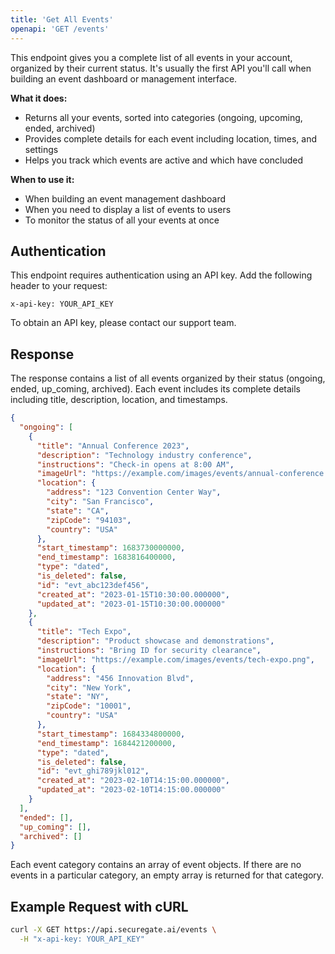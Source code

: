 ```yaml
---
title: 'Get All Events'
openapi: 'GET /events'
---
```


This endpoint gives you a complete list of all events in your account, organized by their current status. It's usually the first API you'll call when building an event dashboard or management interface.

**What it does:**
- Returns all your events, sorted into categories (ongoing, upcoming, ended, archived)
- Provides complete details for each event including location, times, and settings
- Helps you track which events are active and which have concluded

**When to use it:**
- When building an event management dashboard
- When you need to display a list of events to users
- To monitor the status of all your events at once

## Authentication

This endpoint requires authentication using an API key. Add the following header to your request:

```
x-api-key: YOUR_API_KEY
```

To obtain an API key, please contact our support team.

## Response

The response contains a list of all events organized by their status (ongoing, ended, up_coming, archived). Each event includes its complete details including title, description, location, and timestamps.

```json
{
  "ongoing": [
    {
      "title": "Annual Conference 2023",
      "description": "Technology industry conference",
      "instructions": "Check-in opens at 8:00 AM",
      "imageUrl": "https://example.com/images/events/annual-conference.png",
      "location": {
        "address": "123 Convention Center Way",
        "city": "San Francisco",
        "state": "CA",
        "zipCode": "94103",
        "country": "USA"
      },
      "start_timestamp": 1683730000000,
      "end_timestamp": 1683816400000,
      "type": "dated",
      "is_deleted": false,
      "id": "evt_abc123def456",
      "created_at": "2023-01-15T10:30:00.000000",
      "updated_at": "2023-01-15T10:30:00.000000"
    },
    {
      "title": "Tech Expo",
      "description": "Product showcase and demonstrations",
      "instructions": "Bring ID for security clearance",
      "imageUrl": "https://example.com/images/events/tech-expo.png",
      "location": {
        "address": "456 Innovation Blvd",
        "city": "New York",
        "state": "NY",
        "zipCode": "10001",
        "country": "USA"
      },
      "start_timestamp": 1684334800000,
      "end_timestamp": 1684421200000,
      "type": "dated",
      "is_deleted": false,
      "id": "evt_ghi789jkl012",
      "created_at": "2023-02-10T14:15:00.000000",
      "updated_at": "2023-02-10T14:15:00.000000"
    }
  ],
  "ended": [],
  "up_coming": [],
  "archived": []
}
```

Each event category contains an array of event objects. If there are no events in a particular category, an empty array is returned for that category.

## Example Request with cURL

```bash
curl -X GET https://api.securegate.ai/events \
  -H "x-api-key: YOUR_API_KEY"
``` 